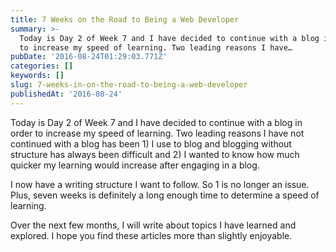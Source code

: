 ```yaml
---
title: 7 Weeks on the Road to Being a Web Developer
summary: >-
  Today is Day 2 of Week 7 and I have decided to continue with a blog in order
  to increase my speed of learning. Two leading reasons I have…
pubDate: '2016-08-24T01:29:03.771Z'
categories: []
keywords: []
slug: 7-weeks-in-on-the-road-to-being-a-web-developer
publishedAt: '2016-08-24'
---
```


Today is Day 2 of Week 7 and I have decided to continue with a blog in order to increase my speed of learning. Two leading reasons I have not continued with a blog has been 1) I use to blog and blogging without structure has always been difficult and 2) I wanted to know how much quicker my learning would increase after engaging in a blog.

I now have a writing structure I want to follow. So 1 is no longer an issue. Plus, seven weeks is definitely a long enough time to determine a speed of learning.

Over the next few months, I will write about topics I have learned and explored. I hope you find these articles more than slightly enjoyable.